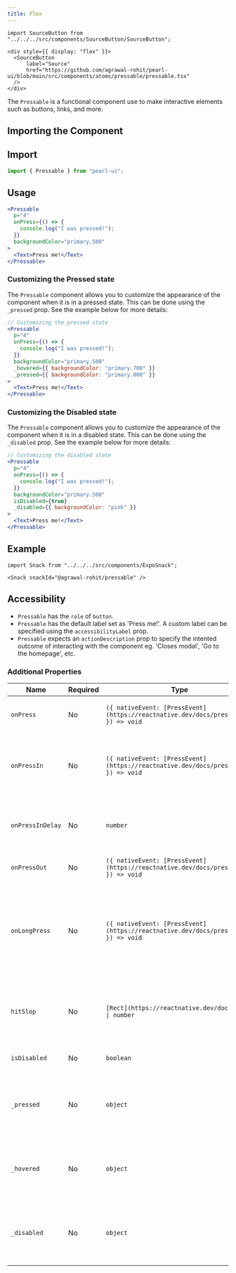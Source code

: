 ```yaml
---
title: Flex
---
```


```tsx
import SourceButton from "../../../src/components/SourceButton/SourceButton";

<div style={{ display: "flex" }}>
  <SourceButton
      label="Source"
      href="https://github.com/agrawal-rohit/pearl-ui/blob/main/src/components/atoms/pressable/pressable.tsx"
  />
</div>
```

The `Pressable` is a functional component use to make interactive elements such as buttons, links, and more.

## Importing the Component

## Import

```jsx
import { Pressable } from "pearl-ui";
```

## Usage

```jsx
<Pressable
  p="4"
  onPress={() => {
    console.log("I was pressed!");
  }}
  backgroundColor="primary.500"
>
  <Text>Press me!</Text>
</Pressable>
```

### Customizing the Pressed state

The `Pressable` component allows you to customize the appearance of the component when it is in a pressed state. This can be done using the `_pressed` prop. See the example below for more details:

```jsx
// Customizing the pressed state
<Pressable
  p="4"
  onPress={() => {
    console.log("I was pressed!");
  }}
  backgroundColor="primary.500"
  _hovered={{ backgroundColor: "primary.700" }}
  _pressed={{ backgroundColor: "primary.800" }}
>
  <Text>Press me!</Text>
</Pressable>
```

### Customizing the Disabled state

The `Pressable` component allows you to customize the appearance of the component when it is in a disabled state. This can be done using the `_disabled` prop. See the example below for more details:

```jsx
// Customizing the disabled state
<Pressable
  p="4"
  onPress={() => {
    console.log("I was pressed!");
  }}
  backgroundColor="primary.500"
  isDisabled={true}
  _disabled={{ backgroundColor: "pink" }}
>
  <Text>Press me!</Text>
</Pressable>
```

## Example

```tsx
import Snack from "../../../src/components/ExpoSnack";

<Snack snackId="@agrawal-rohit/pressable" />
```

## Accessibility

- `Pressable` has the `role` of `button`.
- `Pressable` has the default label set as 'Press me!'. A custom label can be specified using the `accessibilityLabel` prop.
- `Pressable` expects an `actionDescription` prop to specify the intented outcome of interacting with the component eg. 'Closes modal', 'Go to the homepage', etc.

### Additional Properties

| Name             | Required | Type                                                                                    | Default | Description                                                                                                                     |
| ---------------- | -------- | --------------------------------------------------------------------------------------- | ------- | ------------------------------------------------------------------------------------------------------------------------------- |
| `onPress`        | No       | `({ nativeEvent: [PressEvent](https://reactnative.dev/docs/pressevent) }) => void` |         | Function called when the component is pressed.                                                                                  |
| `onPressIn`      | No       | `({ nativeEvent: [PressEvent](https://reactnative.dev/docs/pressevent) }) => void` |         | Called immediately when a touch is engaged, before `onPressOut` and `onPress`.                                                  |
| `onPressInDelay` | No       | `number`                                                                           | `null`  | Duration (in milliseconds) to wait after press down before calling onPressIn.                                                   |
| `onPressOut`     | No       | `({ nativeEvent: [PressEvent](https://reactnative.dev/docs/pressevent) }) => void` |         | Called when a touch is released.                                                                                                |
| `onLongPress`    | No       | `({ nativeEvent: [PressEvent](https://reactnative.dev/docs/pressevent) }) => void` |         | Called if the time after onPressIn lasts longer than 500 milliseconds. This time period can be customized with `delayLongPress` |
| `hitSlop`        | No       | `[Rect](https://reactnative.dev/docs/rect) \| number`                              |         | Sets additional distance outside of element in which a press can be detected.                                                   |
| `isDisabled`     | No       | `boolean`                                                                          | `false` | If true, the press behavior is disabled.                                                                                        |
| `_pressed`       | No       | `object`                                                                           | `{}`    | Style properties that are applied when the component is in a pressed state.                                                     |
| `_hovered`       | No       | `object`                                                                           | `{}`    | Style properties that are applied when the component is in a hovered state.                                                     |
| `_disabled`      | No       | `object`                                                                           | `{}`    | Style properties that are applied when the component is in a disabled state.                                                    |

